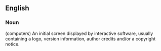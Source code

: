 ==English==

===Noun===
(computers) An initial screen displayed by interactive
software, usually containing a logo, version information,
author credits and/or a copyright notice.
<!-- Text initially from The Jargon File from 1998-04-28 -->